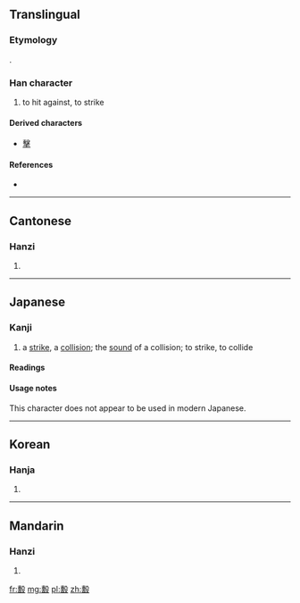 ==Translingual==

===Etymology===
{{Han compound|軎|殳}}.

===Han character===
{{Han char|rn=79|rad=殳|as=10|sn=14|four=5764<sub>7</sub>|canj=十口竹弓水 (JRHNE)}}

# to hit against, to strike

====Derived characters====
* [[擊]]

====References====
* {{Han ref|kx=0587.100|dkj=16668|dj=0979.120|hdz=32163.100|uh=6BC4|ud=27588|bh=E26A|bd=57962}}

----

==Cantonese==

===Hanzi===
{{yue-hanzi|jyut=|y=gik1}}

# {{defn|lang=yue|sort=殳10}}

----

==Japanese==

===Kanji===
{{ja-kanji|grade=uc|rs=殳10}}

# a [[strike]], a [[collision]]; the [[sound]] of a collision; to strike, to collide

====Readings====
{{ja-readings
|on=[[けき]] (keki), [[げき]] (geki), [[けい]] (kei)
|kun=[[あたる]] (ataru)
}}

====Usage notes====
This character does not appear to be used in modern Japanese.

----

==Korean==

===Hanja===
{{ko-hanja|hangeul=격|eumhun=|rv=gyeok|mr=kyŏk|y=kyek}}

# {{defn|lang=ko|sort=殳10}}

----

==Mandarin==

===Hanzi===
{{cmn-hanzi|pin=[[jī]] ([[ji1]])|wg=chi<sup>1</sup>}}

# {{defn|lang=cmn|sort=殳10}}

[[fr:毄]]
[[mg:毄]]
[[pl:毄]]
[[zh:毄]]